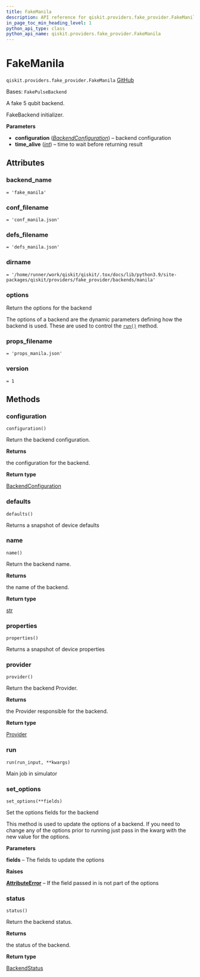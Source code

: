 ```yaml
---
title: FakeManila
description: API reference for qiskit.providers.fake_provider.FakeManila
in_page_toc_min_heading_level: 1
python_api_type: class
python_api_name: qiskit.providers.fake_provider.FakeManila
---
```


# FakeManila

<span id="qiskit.providers.fake_provider.FakeManila" />

`qiskit.providers.fake_provider.FakeManila` [GitHub](https://github.com/qiskit/qiskit/tree/stable/0.25/qiskit/providers/fake_provider/backends/manila/fake_manila.py "view source code")

Bases: `FakePulseBackend`

A fake 5 qubit backend.

FakeBackend initializer.

**Parameters**

*   **configuration** ([*BackendConfiguration*](qiskit.providers.models.BackendConfiguration "qiskit.providers.models.BackendConfiguration")) – backend configuration
*   **time\_alive** ([*int*](https://docs.python.org/3/library/functions.html#int "(in Python v3.12)")) – time to wait before returning result

## Attributes

<span id="qiskit.providers.fake_provider.FakeManila.backend_name" />

### backend\_name

`= 'fake_manila'`

<span id="qiskit.providers.fake_provider.FakeManila.conf_filename" />

### conf\_filename

`= 'conf_manila.json'`

<span id="qiskit.providers.fake_provider.FakeManila.defs_filename" />

### defs\_filename

`= 'defs_manila.json'`

<span id="qiskit.providers.fake_provider.FakeManila.dirname" />

### dirname

`= '/home/runner/work/qiskit/qiskit/.tox/docs/lib/python3.9/site-packages/qiskit/providers/fake_provider/backends/manila'`

<span id="qiskit.providers.fake_provider.FakeManila.options" />

### options

Return the options for the backend

The options of a backend are the dynamic parameters defining how the backend is used. These are used to control the [`run()`](#qiskit.providers.fake_provider.FakeManila.run "qiskit.providers.fake_provider.FakeManila.run") method.

<span id="qiskit.providers.fake_provider.FakeManila.props_filename" />

### props\_filename

`= 'props_manila.json'`

<span id="qiskit.providers.fake_provider.FakeManila.version" />

### version

`= 1`

## Methods

### configuration

<span id="qiskit.providers.fake_provider.FakeManila.configuration" />

`configuration()`

Return the backend configuration.

**Returns**

the configuration for the backend.

**Return type**

[BackendConfiguration](qiskit.providers.models.BackendConfiguration "qiskit.providers.models.BackendConfiguration")

### defaults

<span id="qiskit.providers.fake_provider.FakeManila.defaults" />

`defaults()`

Returns a snapshot of device defaults

### name

<span id="qiskit.providers.fake_provider.FakeManila.name" />

`name()`

Return the backend name.

**Returns**

the name of the backend.

**Return type**

[str](https://docs.python.org/3/library/stdtypes.html#str "(in Python v3.12)")

### properties

<span id="qiskit.providers.fake_provider.FakeManila.properties" />

`properties()`

Returns a snapshot of device properties

### provider

<span id="qiskit.providers.fake_provider.FakeManila.provider" />

`provider()`

Return the backend Provider.

**Returns**

the Provider responsible for the backend.

**Return type**

[Provider](qiskit.providers.Provider "qiskit.providers.Provider")

### run

<span id="qiskit.providers.fake_provider.FakeManila.run" />

`run(run_input, **kwargs)`

Main job in simulator

### set\_options

<span id="qiskit.providers.fake_provider.FakeManila.set_options" />

`set_options(**fields)`

Set the options fields for the backend

This method is used to update the options of a backend. If you need to change any of the options prior to running just pass in the kwarg with the new value for the options.

**Parameters**

**fields** – The fields to update the options

**Raises**

[**AttributeError**](https://docs.python.org/3/library/exceptions.html#AttributeError "(in Python v3.12)") – If the field passed in is not part of the options

### status

<span id="qiskit.providers.fake_provider.FakeManila.status" />

`status()`

Return the backend status.

**Returns**

the status of the backend.

**Return type**

[BackendStatus](qiskit.providers.models.BackendStatus "qiskit.providers.models.BackendStatus")

